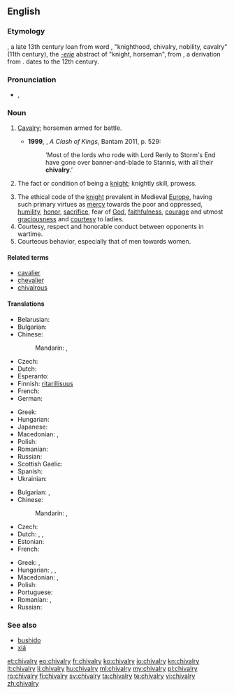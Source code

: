==English==
{{wikipedia}}

===Etymology===
{{etyl|enm|en}} {{term|chivalrie|lang=enm}}, a late 13th century loan from  {{etyl|fro|en}} word {{term|chevalerie|lang=fro}}, "knighthood, chivalry, nobility, cavalry" (11th century), the ''[[-erie]]''  abstract  of {{term|chevaler|lang=fro}} "knight, horseman", from  {{etyl|ML.|en}} {{term|caballarius||horseman, knight|lang=la}}, a derivation from  {{term|caballus||horse|lang=la}}.
{{etyl|ML.|en}} {{term|caballaria||knighthood, status or fief of a knight|lang=la}} dates to the 12th century.

===Pronunciation===
* {{IPA|/ˈʃɪvəlri/}}, {{X-SAMPA|/"SIv@lri/}}

===Noun===
{{en-noun|-|chivalries}}

# {{context|now|_|rare|historical|lang=en}} [[cavalry|Cavalry]]; horsemen armed for battle.
#* '''1999''', {{w|George RR Martin}}, ''A Clash of Kings'', Bantam 2011, p. 529:
#*: ‘Most of the lords who rode with Lord Renly to Storm's End have gone over banner-and-blade to Stannis, with all their '''chivalry'''.’
# {{context|obsolete|lang=en}} The fact or condition of being a [[knight]]; knightly skill, prowess.
# The ethical code of the [[knight]] prevalent in Medieval [[Europe]], having such primary virtues as [[mercy]] towards the poor and oppressed, [[humility]], [[honor]], [[sacrifice]], fear of [[God]], [[faithfulness]], [[courage]] and utmost [[graciousness]] and [[courtesy]] to ladies.
# Courtesy, respect and honorable conduct between opponents in wartime.
# Courteous behavior, especially that of men towards women.

====Related terms====
* [[cavalier]]
* [[chevalier]]
* [[chivalrous]]

====Translations====
{{trans-top|ethical code}}
* Belarusian: {{t-|be|рыцарства|n|tr=rýcarstva|sc=Cyrl}}
* Bulgarian: {{t-|bg|рицарство|n|tr=rícarstvo}}
* Chinese:
*: Mandarin: {{t|cmn|騎士氣概|sc=Hani}}, {{t|cmn|骑士气概|tr=qíshì qìgài|sc=Hani}}
* Czech: {{t-|cs|rytířství|n}}
* Dutch: {{t-|nl|ridderschap}}
* Esperanto: {{t-|eo|kavalireco}}
* Finnish: [[ritarillisuus]]
* French: {{t+|fr|chevalerie|f}}
* German: {{t-|de|Ritterlichkeit|f}}
{{trans-mid}}
* Greek: {{t+|el|ιπποσύνη|f|tr=ipposýni|sc=Grek}}
* Hungarian: {{t+|hu|lovagiasság}}
* Japanese: {{t-|ja|騎士道|tr=きしどう, kishidō|sc=Jpan}}
* Macedonian: {{t-|mk|витештво|n|tr=víteštvo}}, {{t-|mk|рицарство|n|tr=rícarstvo|sc=Cyrl}}
* Polish: {{t-|pl|rycerskość|f}}
* Romanian: {{t-|ro|cavalerie|f}}
* Russian: {{t+|ru|рыцарство|n|tr=rýcarstvo|sc=Cyrl}}
* Scottish Gaelic: {{t-|gd|ridireachd|f}}
* Spanish: {{t+|es|caballerosidad|f}}
* Ukrainian: {{t-|uk|лицарство|n|tr=lýcarstvo|sc=Cyrl}}
{{trans-bottom}}

{{trans-top|Courteous behavior, especially that of men towards women}}
* Bulgarian: {{t-|bg|галантност|f|tr=galántnost}}, {{t+|bg|кавалерство|n|tr=kavalérstvo}}
* Chinese:
*: Mandarin: {{t|cmn|義俠|sc=Hani}}, {{t|cmn|义侠|tr=yìxiá|sc=Hani}}
* Czech: {{t-|cs|galantnost|f}}
* Dutch: {{t|nl|ridderlijkheid|f}}, {{t|nl|hoofsheid|f}}, {{t|nl|galanterie|f}}
* Estonian: {{t-|et|rüütellikkus}}
* French: {{t|fr|galanterie|f}}
{{trans-mid}}
* Greek: {{t+|el|ιπποτισμός|m|tr=ippotismós|sc=Grek}}, {{t+|el|ευγένεια|f|tr=evgéneia|sc=Grek}}
* Hungarian: {{t+|hu|lovagiasság}}, {{t+|hu|önzetlenség}}, {{t+|hu|udvariasság}}
* Macedonian: {{t-|mk|кавалерство|n|tr=kavalérstvo}}, {{t-|mk|галантност|f|tr=galántnost}}
* Polish: {{t-|pl|rycerskość|f}}
* Portuguese: {{t|pt|cavalheirismo}}
* Romanian: {{t-|ro|cavalerism|n}}, {{t-|ro|galanterie|f}}
* Russian: {{t+|ru|галантность|f|tr=galántnostʹ|sc=Cyrl}}
{{trans-bottom}}

===See also===
* [[bushido]]
* [[xiá]]

[[et:chivalry]]
[[eo:chivalry]]
[[fr:chivalry]]
[[ko:chivalry]]
[[io:chivalry]]
[[kn:chivalry]]
[[lt:chivalry]]
[[li:chivalry]]
[[hu:chivalry]]
[[ml:chivalry]]
[[my:chivalry]]
[[pl:chivalry]]
[[ro:chivalry]]
[[fi:chivalry]]
[[sv:chivalry]]
[[ta:chivalry]]
[[te:chivalry]]
[[vi:chivalry]]
[[zh:chivalry]]
